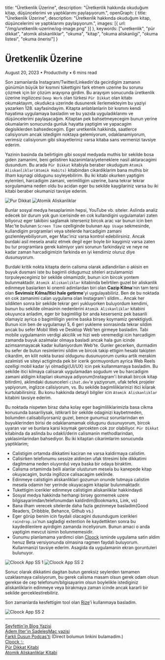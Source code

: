   title: "Üretkenlik Üzerine",
  description: "Üretkenlik hakkında okuduğum kitap, düşüncelerimi ve yaptıklarımı paylaşıyorum.",
  openGraph: {
    title: "Üretkenlik Üzerine",
    description: "Üretkenlik hakkında okuduğum kitap, düşüncelerimi ve yaptıklarımı paylaşıyorum.",
    images: [{
      url: "/img/uretkenlik-uzerine/og-image.png"
    }]
  },
  keywords: ["uretkenlik", "pür dikkat", "atomik aliskanliklar", "okuma", "kitap", "okuma aliskanligi", "okuma listesi", "okuma önerisi"]
}

<h1 className="text-5xl md:text-6xl font-black mb-6 dark:text-gray-100 leading-tight">Üretkenlik Üzerine</h1>

<div className="text-sm text-gray-500 dark:text-gray-500 mb-10 pb-6 border-b border-gray-200 dark:border-gray-700">
  <span className="font-semibold">August 20, 2023</span> • <span className="font-semibold">Productivity</span> • <span>6 mins read</span>
</div>

Son zamanlarda Instagram/Twitter/Linkedin'da gecirdigim zamanın günümün büyük bir kısmıni tükettigini fark etmem uzerine bu sorunu çözmek için bir çözüm arayışına girdim. Bu arayışım sonucunda üretkenlik üzerine ingilizcesi `Deep Work` olan türkesi `Pür Dikkat` olan kitabı okumaktayım, okudukca uzerinde dusunerek ilerlemekteyim bu yaziyi yazarken 128. sayfasindayim. Kitapta anlatılanlarin bir kısmını kendi hayatima uygulamaya basladim ve bu yazıda uyguladıklarımı ve düşüncelerimi paylaşacağım. Kitaptan pek bahsetmeyecegim bunun yerine okumalarim sonucunda gunluk hayatta yaptigim ve yapacagim degisiklerden bahsedecegim. Eger uretkenlik hakkinda, saatlerce calisiyorum ancak istedigim noktaya gelemiyorum, odaklanamiyorum, verimsiz calisiyorum gibi sikayetleriniz varsa kitaba sans vermenizi tavsiye ederim.

Yazinin basinda da belirtigim gibi sosyal medyada muthis bir sekilde bosa giden zamanimi, beni gelistiren kazanimlara/yeteneklere nasil aktaracagimi dusundum. Bu arada `Pür Dikkat` kitabiyla beraber okudugum `Atomik Aliskanliklar(Atomik Habits)` kitabindan cikardiklarim bana muthis bir ilham kaynagi oldugunu soyleyebilirim. Bu iki kitabi okurken yaptigim eylemleri, harcadigim zamani, verimliligim uzerine, bana tekrar tekrar sorgulamama neden oldu bu acidan eger bu sekilde kaygilariniz varsa bu iki kitabi beraber okumanizi tavsiye ederim.

<div className="flex flex-col sm:flex-row items-center z-1000">
  <Image inline="true" width={400} height={400} src="/books/pur-dikkat.jpg" alt="Pur Dikkat"/>
  <Image inline="true" width={400} height={400} src="/books/atomik-aliskanliklar.jpg" alt="Atomik Aliskanliklar"/>
</div>

Bunlar sosyal medya hesaplarimin hepsi, YouTube vb. siteler. Aslinda analiz edecek bir durum yok gun icerisinde en cok kullandigini uygulamalari zaten biliyoruz eger takibini saglamak isterseniz bircok arac var bunun icin ben Mac'te bulunan `Screen Time` ozelliginde bulunan `App Usage` sekmesinde, kullandigim programlari veya sitelerde harcadigim zamani gozlemleyebiliyorum, eger Mac'iniz varsa kontrol edebilirsiniz. Ancak burdaki asil mesela analiz etmek degil eger boyle bir kaygimiz varsa zaten bu tur programlara gerek kalmiyor yani sorunun farkindayiz ve neye ne kadar zaman harcadigimizin farkinda en iyi kendimiz oluruz diye dusunuyorum.

Burdaki kritik nokta kitapta derin calisma olarak adlandirilan o akisin en buyuk dusmani iste bu bagimli oldugumuz siteleri arzulamamizi torpuleyecegimiz bir sekilde olmamizdir, bunun icin bircok yontem bulunmaktadir. `Atomik Aliskanliklar` kitabinda belirtilen guzel bir aliskanlik edinmeye baslarken ki onemli adimlardan biri olan **Cazip Kilma**'nin tam tersi olan **Sevimsiz Kılma/Itici hale getirme**'yi uygulayabiliriz. Ben de bu noktada en cok zamanimi calan uygulama olan Instagram'i sildim...
Ancak her sildikten sonra bir sekilde tekrar geri yukluyorken buluyordum kendimi, bunun bu sekilde olmasinin nedenlerini `Atomik Aliskanliklar` kitabini okuyunca anladim, eger bir bagimliligi bir anda keserseniz pek basarili olamayiz ayrica o bagimliligin yerine baska birsey koymamiz gerektigiydi. Bunun icin ben de uygulamayi 5, 6 geri yukleme sonrasinda tekrar sildim ancak bu sefer Mobil Web ve Desktop Web'ten girmeye basladim. Tabi mobile uygulamanin verdigi akicilik ve hizi web veremedigi icin harcadigim zamanda buyuk azalmalar olmaya basladi ancak hala gun icinde azimsanmayacak kadar kullaniyordum Web'te.
Gunler gecerken, durmadim bu sefer de butun resimlerimi sildim ve bircok takip ettigim hesabi takipten cikardim, en kilit nokta burasi oldugunu dusunuyorum cunku artik merakim azalmisti ve siteyi actigimda pek bir icerik gormuyordum ayrica Web Reels ozelligi mobil kadar iyi olmadigi(UI/UX) icin pek kullanmamaya basladim. Bu sekilde itici kilmaya calisarak uygulamadan sogudum ve bu harcadigim zamani aldigim kitaplari okumaya adiyorum(Instagram'i birakali bircok kitap bitirdim), aklimdaki dusunceleri `cihat.dev`'e yaziyorum, ufak tefek projeler yapiyorum, inglizce calisiyorum, vs. Bu sekilde bagimliliklarinizi itici kilarak kurtulabilirsiniz. Bu konu hakkinda detayli bilgiler icin `Atomik Aliskanliklar` kitabini tavsiye ederim.

Bu noktada nispeten biraz daha kolay eger bagimliliklarimizla basa cikma konusunda basariliysak, istikrarli bir sekilde odaginizi kaybetmeden, bolumden calisabiliyorsaniz guzel, bence gunumuz sorunlarindan en buyuklerinden birisi de odaklanamamak oldugunu dusunuyorum, bircok uyaran var ve bunlara karsi koymak gercekten cok zor olabiliyor. `Pür Dikkat` kitabinda da aslinda bu odakli/derin calismanin methodlarindan, yaklasimlarindan bahsediyor. Bu iki kitaptan cikarimlarim sonucunda yaptiklarim;

- Calistigim ortamda dikkatimi kaciran ne varsa kaldirmaya calistim.
- Calisirken telefonumu sessize aldim(en ufak titresimi bile dikkatimi dagitmama neden oluyordu) veya baska bir odaya biraktim.
- Calisma ortamimda belli alanlar olusturum mesela bu kanepede kitap okuyacagim, burda ingilizce calisacagim seklinde.
- Edinmeye calistigim aliskanliklari gozumun onunde tutmaya calistim mesela odamin her yerinde okuyacagim kitaplar bulunmaktadir.
- Tukettigim icerikler edinmeye calistigim aliskanliklar hakkindaydi
- Sosyal medya hakkinda herhangi birsey gormemek uzere bilgisayarimdan/telefonumdan kaldirdim(Bookmarks, Link, vs)
- Bana ilham verecek sitelerde daha fazla gezinmeye basladim(Good Readers, Dribbble, Behance, Github vs.)
- Eger görüp benim icin faydali olacagini dusundugum icerikleri `raindrop.io`'nun sagladigi extention ile kaydettikten sonra bu kaydedilenlere ayirdigim zamanda inceliyorum. Bunun amaci o anda yaptigim mevcut isimin bolunmemesidir.
- Gunumu planlamama yardimci olan [Cloock](http://cloock.co) isminde uygulama satin aldim henuz Beta versiyonunda olmasina ragmen faydali buluyorum. Kullanmanizi tavsiye ederim. Asagida da uygulamanin ekran goruntuleri bulunuyor.

<Image src="/img/uretkenlik-uzerine/cloock-ss-1.png" alt="Cloock App SS 1"/>
<Image src="/img/uretkenlik-uzerine/cloock-ss-2.png" alt="Cloock App SS 2"/>

Sonuc olarak dikkatimi dagitan butun gereksiz seylerden tamamen uzaklasmaya calisiyorum, bu gerek calisma masam olsun gerek odam olsun gerekse de cep telefonum/bilgisayarim olsun boylelikle istediginiz aliskanliklarin edinmeye veya birakmaya zaman icinde ancak kararli bir sekilde gerceklestirebiliriz.

Son zamanlarda kesfettigim tool olan [Rize](https://rize.io/)'i kullanmaya basladim.

<Image src="/img/uretkenlik-uzerine/rize.png" alt="Cloock App SS 2" width={450} height={900}/>

---

[Seyfettin'in Blog Yazisi](https://seyfedd.in/writing/derin-dusunme-ve-odaklanma-becerimi-geri-kazanma-hikayem)<br/>
[Adem Ilter'in SadeleşMac yazisi](https://ademilter.com/post/sadelesmac)<br/>
[Farkli Dusun Podcas'ti](https://www.youtube.com/@FarkliDusunPodcast) (Direct bolumun linkini bulamadim.)<br/>
[Cloock ✨](http://cloock.co)<br/>
[Pür Dikkat Kitabi](https://www.amazon.com.tr/Pür-Dikkat-Cal-Newport/dp/6056669327)<br/>
[Atomik Aliskanliklar Kitabi](https://www.amazon.com.tr/Atomik-Alışkanlıklar-James-Clear/dp/6052998385)
